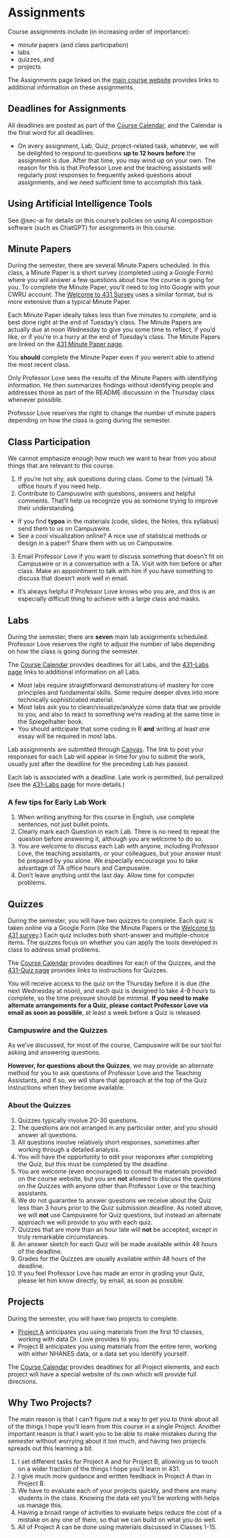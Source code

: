 # Assignments

Course assignments include (in increasing order of importance):

- minute papers (and class participation)
- labs
- quizzes, and
- projects

The Assignments page linked on the [main course website](https://thomaselove.github.io/431-2024/) provides links to additional information on these assignments.

## Deadlines for Assignments

All deadlines are posted as part of the [Course Calendar](https://thomaselove.github.io/431-2024/calendar.html), and the Calendar is the final word for all deadlines.

- On every assignment, Lab, Quiz, project-related task, whatever, we will be delighted to respond to questions **up to 12 hours before** the assignment is due. After that time, you may wind up on your own. The reason for this is that Professor Love and the teaching assistants will regularly post responses to frequently asked questions about assignments, and we need sufficient time to accomplish this task.

## Using Artificial Intelligence Tools

See @sec-ai for details on this course's policies on using AI composition software (such as ChatGPT) for assignments in this course.

## Minute Papers

During the semester, there are several Minute Papers scheduled. In this class, a Minute Paper is a short survey (completed using a Google Form) where you will answer a few questions about how the course is going for you. To complete the Minute Paper, you'll need to log into Google with your CWRU account. The [Welcome to 431 Survey](https://bit.ly/431-2024-welcome) uses a similar format, but is more extensive than a typical Minute Paper. 

Each Minute Paper ideally takes less than five minutes to complete, and is best done right at the end of Tuesday's class. The Minute Papers are actually due at noon Wednesday to give you some time to reflect, if you'd like, or if you're in a hurry at the end of Tuesday's class. The Minute Papers are linked on the [431 Minute Paper page](https://github.com/THOMASELOVE/431-minute-2024).

You **should** complete the Minute Paper even if you weren't able to attend the most recent class.

Only Professor Love sees the results of the Minute Papers with identifying information. He then summarizes findings without identifying people and addresses those as part of the README discussion in the Thursday class whenever possible.

Professor Love reserves the right to change the number of minute papers depending on how the class is going during the semester. 

## Class Participation

We cannot emphasize enough how much we want to hear from you about things that are relevant to this course. 

1. If you're not shy, ask questions during class. Come to the (virtual) TA office hours if you need help.
2. Contribute to Campuswire with questions, answers and helpful comments. That'll help us recognize you as someone trying to improve their understanding.
  - If you find **typos** in the materials (code, slides, the Notes, this syllabus) send them to us on Campuswire. 
  - See a cool visualization online? A nice use of statistical methods or design in a paper? Share them with us on Campuswire.
3.  Email Professor Love if you want to discuss something that doesn't fit on Campuswire or in a conversation with a TA. Visit with him before or after class. Make an appointment to talk with him if you have something to discuss that doesn't work well in email. 
  - It's always helpful if Professor Love knows who you are, and this is an especially difficult thing to achieve with a large class and masks.

## Labs

During the semester, there are **seven** main lab assignments scheduled. Professor Love reserves the right to adjust the number of labs depending on how the class is going during the semester. 

The [Course Calendar](https://thomaselove.github.io/431-2024/calendar.html) provides deadlines for all Labs, and the [431-Labs page](https://github.com/THOMASELOVE/431-labs-2024) links to additional information on all Labs.

- Most labs require straightforward demonstrations of mastery for core principles and fundamental skills. Some require deeper dives into more technically sophisticated material. 
- Most labs ask you to clean/visualize/analyze some data that we provide to you, and also to react to something we're reading at the same time in the Spiegelhalter book. 
- You should anticipate that some coding in R **and** writing at least one essay will be required in most labs.

Lab assignments are submitted through [Canvas](https://canvas.case.edu). The link to post your responses for each Lab will appear in time for you to submit the work, usually just after the deadline for the preceding Lab has passed. 

Each lab is associated with a deadline. Late work is permitted, but penalized (see the [431-Labs page](https://github.com/THOMASELOVE/431-labs-2024) for more details.)

### A few tips for Early Lab Work

1. When writing anything for this course in English, use complete sentences, not just bullet points.
2. Clearly mark each Question in each Lab. There is no need to repeat the question before answering it, although you are welcome to do so.
3. You are welcome to discuss each Lab with anyone, including Professor Love, the teaching assistants, or your colleagues, but your answer must be prepared by you alone. We especially encourage you to take advantage of TA office hours and Campuswire.
4. Don't leave anything until the last day. Allow time for computer problems.

## Quizzes

During the semester, you will have two quizzes to complete. Each quiz is taken online via a Google Form (like the Minute Papers or the [Welcome to 431 survey](https://bit.ly/431-2024-welcome-survey).) Each quiz includes both short-answer and multiple-choice items. The quizzes focus on whether you can apply the tools developed in class to address small problems.

The [Course Calendar](https://thomaselove.github.io/431-2024/calendar.html) provides deadlines for each of the Quizzes, and the [431-Quiz page](https://github.com/THOMASELOVE/431-quizzes-2024) provides links to instructions for Quizzes.

You will receive access to the quiz on the Thursday before it is due (the next Wednesday at noon), and each quiz is designed to take 4-8 hours to complete, so the time pressure should be minimal. **If you need to make alternate arrangements for a Quiz, please contact Professor Love via email as soon as possible**, at least a week before a Quiz is released. 

### Campuswire and the Quizzes

As we've discussed, for most of the course, Campuswire will be our tool for asking and answering questions. 

**However, for questions about the Quizzes**, we may provide an alternate method for you to ask questions of Professor Love and the Teaching Assistants, and if so, we will share that approach at the top of the Quiz instructions when they become available.

### About the Quizzes

1. Quizzes typically involve 20-30 questions. 
2. The questions are not arranged in any particular order, and you should answer all questions.
3. All questions involve relatively short responses, sometimes after working through a detailed analysis.
4. You will have the opportunity to edit your responses after completing the Quiz, but this must be completed by the deadline.
5. You are welcome (even encouraged) to consult the materials provided on the course website, but you are **not** allowed to discuss the questions on the Quizzes with anyone other than Professor Love or the teaching assistants.
6. We do not guarantee to answer questions we receive about the Quiz less than 3 hours prior to the Quiz submission deadline. As noted above, we will **not** use Campuswire for Quiz questions, but instead an alternate approach we will provide to you with each quiz.
7. Quizzes that are more than an hour late will **not** be accepted, except in truly remarkable circumstances.
8. An answer sketch for each Quiz will be made available within 48 hours of the deadline. 
9. Grades for the Quizzes are usually available within 48 hours of the deadline. 
10. If you feel Professor Love has made an error in grading your Quiz, please let him know directly, by email, as soon as possible.

## Projects

During the semester, you will have two projects to complete. 

- [Project A](https://thomaselove.github.io/431-projectA-2024/) anticipates you using materials from the first 10 classes, working with data Dr. Love provides to you.
- Project B anticipates you using materials from the entire term, working with either NHANES data, or a data set you identify yourself.

The [Course Calendar](https://thomaselove.github.io/431-2024/calendar.html) provides deadlines for all Project elements, and each project will have a special website of its own which will provide full directions. 

## Why Two Projects? 

The main reason is that I can't figure out a way to get you to think about all of the things I hope you'll learn from this course in a single Project. Another important reason is that I want you to be able to make mistakes during the semester without worrying about it too much, and having two projects spreads out this learning a bit.

1. I set different tasks for Project A and for Project B, allowing us to touch on a wider fraction of the things I hope you'll learn in 431. 
2. I give much more guidance and written feedback in Project A than in Project B.
3. We have to evaluate each of your projects quickly, and there are many students in the class. Knowing the data set you'll be working with helps us manage this.
4. Having a broad range of activities to evaluate helps reduce the cost of a mistake on any one of them, so that we can build on what you do well.
5. All of Project A can be done using materials discussed in Classes 1-15.
